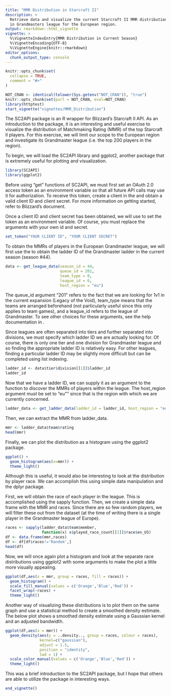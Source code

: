 ```yaml
---
title: "MMR Distribution in Starcraft II"
description: >
  Retrieve data and visualize the current Starcraft II MMR distribution
  in Grandmasters league for the European region.
output: rmarkdown::html_vignette
vignette: >
  %\VignetteIndexEntry{MMR Distribution in Current Season}
  %\VignetteEncoding{UTF-8}
  %\VignetteEngine{knitr::rmarkdown}
editor_options: 
  chunk_output_type: console
---
```


```r
knitr::opts_chunk$set(
  collapse = TRUE,
  comment = "#>"
)

NOT_CRAN <- identical(tolower(Sys.getenv("NOT_CRAN")), "true")
knitr::opts_chunk$set(purl = NOT_CRAN, eval=NOT_CRAN)
library(httptest)
start_vignette("vignettes/MMR_Distribution")
```

The SC2API package is an R wrapper for Blizzard's Starcraft II API. As an introduction to the package, it is an interesting and useful exercise to visualize the distribution of Matchmaking Rating (MMR) of the top Starcraft II players. For this exercise, we will limit our scope to the European region and investigate its Grandmaster league (i.e. the top 200 players in the region). 

To begin, we will load the SC2API library and ggplot2, another package that is extremely useful for plotting and visualization.  

```r
library(SC2API)
library(ggplot2)
```

Before using "get" functions of SC2API, we must first set an OAuth 2.0 access token as an environment variable so that all future API calls may use it for authorization. To receive this token, create a client in the
\href{https://develop.battle.net/}{Blizzard Developer Portal} and obtain a valid client ID and
client secret. For more information on getting started, refer to Blizzard's  \href{https://develop.battle.net/documentation/guides/getting-started}{Getting Started} document.

Once a client ID and client secret has been obtained, we will use \code{set_token} to set the token as an environment variable. Of course, you must replace the arguments with your own id and secret. 

```r
set_token("YOUR CLIENT ID", "YOUR CLIENT SECRET")
```

To obtain the MMRs of players in the European Grandmaster league, we will first use the \code{get_league_data} to  obtain the ladder ID of the Grandmaster ladder in the current season (season #44).

```r
data <- get_league_data(season_id = 44, 
                        queue_id = 201, 
                        team_type = 0, 
                        league_id = 6, 
                        host_region = "eu")
```

The queue_id argument "201" refers to the fact that we are looking for 1v1 in the current expansion (Legacy of the Void), team_type means that the teams are arranged beforehand (not particularly useful since this only applies to team games), and a league_id refers to the league of Grandmaster. To see other choices for these arguments, see the help documentation in \code{?get_League_data}.

Since leagues are often separated into tiers and further separated into divisions, we must specify which ladder ID we are actually looking for. Of course, there is only one tier and one division for Grandmaster league and so finding the appropriate ladder ID is relatively easy. For other leagues, finding a particular ladder ID may be slightly more difficult but can be completed using list indexing. 

```r
ladder_id <- data$tier$division[[1]]$ladder_id
ladder_id
```

Now that we have a ladder ID, we can supply it as an argument to the \code{get_ladder_data} function to discover the MMRs of players within the league. The host_region argument must be set to "eu"" since that is the region with which we are currently concerned. 

```r
ladder_data <- get_ladder_data(ladder_id = ladder_id, host_region = "eu")
```

Then, we can extract the MMR from ladder_data. 

```r
mmr <- ladder_data$team$rating
head(mmr)
```

Finally, we can plot the distribution as a histogram using the ggplot2 package.

```r
ggplot() +
  geom_histogram(aes(x=mmr)) +
  theme_light()
```

Although this is useful, it would also be interesting to look at the distribution by player race. We can accomplish this using simple data manipulation and the dplyr package. 

First, we will obtain the race of each player in the league. This is accomplished using the sapply function. Then, we create a simple data frame with the MMR and races. Since there are so few random players, we will filter these out from the dataset (at the time of writing there is a single player in the Grandmaster league of Europe). 
```r
races <- sapply(ladder_data$team$member, 
                function(x) x$played_race_count[[1]]$race$en_US)
df <- data.frame(mmr,races)
df <- df[df$races!='Random',]
head(df)
```

Now, we will once again plot a histogram and look at the separate race distributions using ggplot2 with some arguments to make the plot a little more visually appealing. 

```r
ggplot(df,aes(x = mmr, group = races, fill = races)) +
  geom_histogram() + 
  scale_fill_manual(values = c('Orange','Blue','Red')) +
  facet_wrap(~races) + 
  theme_light()
```

Another way of visualizing these distributions is to plot them on the same graph and use a statistical method to create a smoothed density estimate. The below plot shows a smoothed density estimate using a Gaussian kernel and an adjusted bandwidth. 

```r
ggplot(df,aes(x = mmr)) +
  geom_density(aes(y = ..density.., group = races, colour = races), 
               kernel=c("gaussian"),
               adjust = 1.5,
               position = "identity", 
               lwd = 1) +
  scale_color_manual(values = c('Orange','Blue','Red')) +
  theme_light()
```

This was a brief introduction to the SC2API package, but I hope that others are able to utilize the package in interesting ways. 

```r
end_vignette()
```

